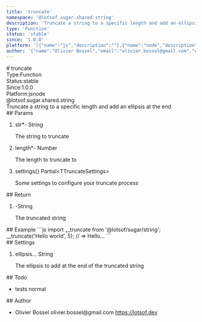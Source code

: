 ```yaml
---
title: 'truncate'
namespace: '@lotsof.sugar.shared.string'
description: 'Truncate a string to a specific length and add an ellipsis at the end'
type: 'Function'
status: 'stable'
since: '1.0.0'
platform: '[{"name":"js","description":""},{"name":"node","description":""}]'
author: '{"name":"Olivier Bossel","email":"olivier.bossel@gmail.com","url":"https://lotsof.dev"}'
---
```

<div class="docmap-mdx">
# truncate
<div class="_metas">
<div class="_type"><span class="_type-label">Type:</span><span class="_type-value">Function</span></div>
<div class="_status"><span class="_status-label">Status:</span><span class="_status-value -stable">stable</span></div>
<div class="_since"><span class="_since-label">Since:</span><span class="_since-value">1.0.0</span></div>
<div class="_platform"><span class="_platform-label">Platform:</span><span class="_platform-value -js">js</span><span class="_platform-value -node">node</span></div>
</div>
<div class="_namespace">@lotsof.sugar.shared.string</div>
<div class="_description typo-lead typo-format">
Truncate a string to a specific length and add an ellipsis at the end
</div>
<div class="_params">
## Params
<ol class="_list">
<li class="_item">
<span class="_name">str<span class="_required">*</span></span><span class="_default">-</span> <span class="_type">String</span>
<p class="_description">The string to truncate</p>
</li>
<li class="_item">
<span class="_name">length<span class="_required">*</span></span><span class="_default">-</span> <span class="_type">Number</span>
<p class="_description">The length to truncate to</p>
</li>
<li class="_item">
<span class="_name">settings</span><span class="_default">&lcub;&rcub;</span> <span class="_type">Partial&lt;TTruncateSettings&gt;</span>
<p class="_description">Some settings to configure your truncate process</p>
</li>
</ol>
</div>
<div class="_return">
## Return
<ol class="_list">
<li class="_item">
<span class="_default">-</span><span class="_type">String</span>
<p class="_description">The truncated string</p>
</li>
</ol>
</div>
<div class="_examples">
## Example
```js
import __truncate from '@lotsof/sugar/string';
__truncate('Hello world', 5); // => Hello...
```
</div>
<div class="_settings">
## Settings
<ol class="_list">
<li class="_item">
<span class="_name">ellipsis</span><span class="_default">&period;&period;&period;</span> <span class="_type">String</span>
<p class="_description">The ellipsis to add at the end of the truncated string</p>
</li>
</ol>
</div>
<div class="_todo">
## Todo
<ul class="_list">
<li class="_item">
<span class="_description">tests</span>
<span class="_priority -normal">normal</span>
</li>
</ul>
</div>
<div class="_author">
## Author
<ul class="_list">
<li class="_item">
<span class="_name">Olivier Bossel</span>
<span class="_email">olivier.bossel@gmail.com</span>
<a href="https://lotsof.dev" target="_blank" class="_url">https://lotsof.dev</a>
</li>
</ul>
</div>
</div>